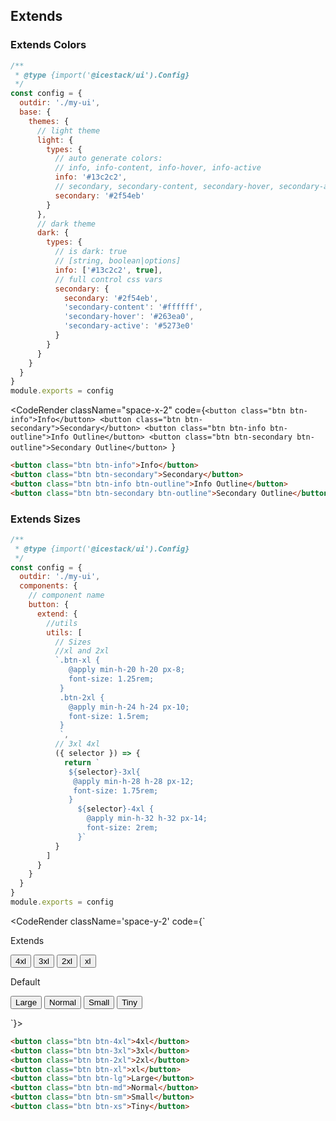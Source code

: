 
## Extends

### Extends Colors

```js filename="icestack.config.js"
/**
 * @type {import('@icestack/ui').Config}
 */
const config = {
  outdir: './my-ui',
  base: {
    themes: {
      // light theme
      light: {
        types: {
          // auto generate colors:
          // info, info-content, info-hover, info-active
          info: '#13c2c2',
          // secondary, secondary-content, secondary-hover, secondary-active
          secondary: '#2f54eb'
        }
      },
      // dark theme
      dark: {
        types: {
          // is dark: true
          // [string, boolean|options]
          info: ['#13c2c2', true],
          // full control css vars
          secondary: {
            secondary: '#2f54eb',
            'secondary-content': '#ffffff',
            'secondary-hover': '#263ea0',
            'secondary-active': '#5273e0'
          }
        }
      }
    }
  }
}
module.exports = config
```

<CodeRender
  className="space-x-2"
  code={`<button class="btn btn-info">Info</button>
<button class="btn btn-secondary">Secondary</button>
<button class="btn btn-info btn-outline">Info Outline</button>
<button class="btn btn-secondary btn-outline">Secondary Outline</button>
`}
></CodeRender>

```html
<button class="btn btn-info">Info</button>
<button class="btn btn-secondary">Secondary</button>
<button class="btn btn-info btn-outline">Info Outline</button>
<button class="btn btn-secondary btn-outline">Secondary Outline</button>
```

### Extends Sizes

```js filename="icestack.config.js"
/**
 * @type {import('@icestack/ui').Config}
 */
const config = {
  outdir: './my-ui',
  components: {
    // component name
    button: {
      extend: {
        //utils
        utils: [
          // Sizes
          //xl and 2xl
          `.btn-xl {
             @apply min-h-20 h-20 px-8;
             font-size: 1.25rem;
           }
           .btn-2xl {
             @apply min-h-24 h-24 px-10;
             font-size: 1.5rem;
           }
           `,
          // 3xl 4xl
          ({ selector }) => {
            return `
             ${selector}-3xl{
              @apply min-h-28 h-28 px-12;
              font-size: 1.75rem;
             }
               ${selector}-4xl {
                 @apply min-h-32 h-32 px-14;
                 font-size: 2rem;
               }`
          }
        ]
      }
    }
  }
}
module.exports = config
```

<CodeRender className='space-y-2' code={`
<div class="flex space-x-2 items-center">
<span>Extends</span>

<button class="btn btn-4xl">4xl</button>
<button class="btn btn-3xl">3xl</button>
<button class="btn btn-2xl">2xl</button>
<button class="btn btn-xl">xl</button>
</div>
<div class="flex space-x-2 items-center">
<span>Default</span>

<button class="btn btn-lg">Large</button>
<button class="btn btn-md">Normal</button>
<button class="btn btn-sm">Small</button>
<button class="btn btn-xs">Tiny</button>
</div>
`}></CodeRender>

```html
<button class="btn btn-4xl">4xl</button>
<button class="btn btn-3xl">3xl</button>
<button class="btn btn-2xl">2xl</button>
<button class="btn btn-xl">xl</button>
<button class="btn btn-lg">Large</button>
<button class="btn btn-md">Normal</button>
<button class="btn btn-sm">Small</button>
<button class="btn btn-xs">Tiny</button>
```
